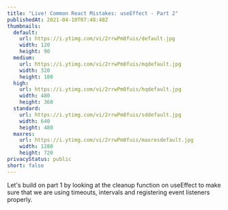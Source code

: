 ```yaml
---
title: "Live! Common React Mistakes: useEffect - Part 2"
publishedAt: 2021-04-10T07:48:48Z
thumbnails:
  default:
    url: https://i.ytimg.com/vi/2rrwPm8fuis/default.jpg
    width: 120
    height: 90
  medium:
    url: https://i.ytimg.com/vi/2rrwPm8fuis/mqdefault.jpg
    width: 320
    height: 180
  high:
    url: https://i.ytimg.com/vi/2rrwPm8fuis/hqdefault.jpg
    width: 480
    height: 360
  standard:
    url: https://i.ytimg.com/vi/2rrwPm8fuis/sddefault.jpg
    width: 640
    height: 480
  maxres:
    url: https://i.ytimg.com/vi/2rrwPm8fuis/maxresdefault.jpg
    width: 1280
    height: 720
privacyStatus: public
short: false
---
```

  
Let's build on part 1 by looking at the cleanup function on useEffect to make sure that we are using timeouts, intervals and registering event listeners properly.
